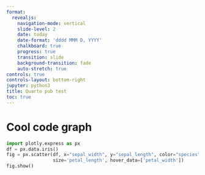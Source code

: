 ```yaml
---
format:
  revealjs:
    navigation-mode: vertical
    slide-level: 2
    date: today
    date-format: 'dddd MMM D, YYYY'
    chalkboard: true
    progress: true
    transition: slide
    background-transition: fade
    auto-stretch: true
controls: true
controls-layout: bottom-right
jupyter: python3
title: Quarto pub test
toc: true
---
```


# Cool code graph

```python
import plotly.express as px
df = px.data.iris()
fig = px.scatter(df, x="sepal_width", y="sepal_length", color="species",
                 size='petal_length', hover_data=['petal_width'])
fig.show()
```


